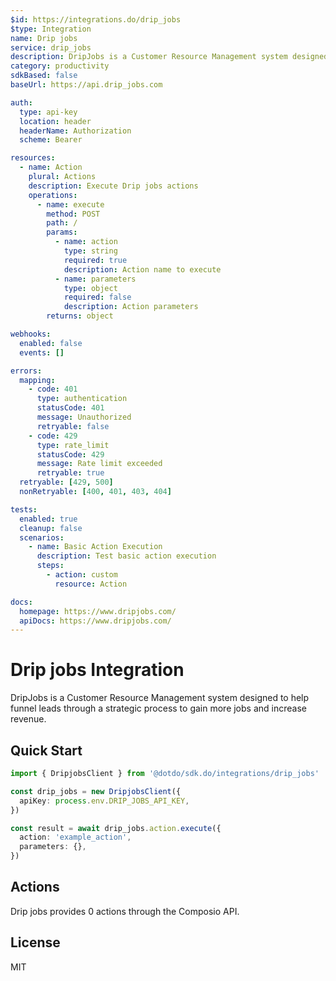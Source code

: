```yaml
---
$id: https://integrations.do/drip_jobs
$type: Integration
name: Drip jobs
service: drip_jobs
description: DripJobs is a Customer Resource Management system designed to help funnel leads through a strategic process to gain more jobs and increase revenue.
category: productivity
sdkBased: false
baseUrl: https://api.drip_jobs.com

auth:
  type: api-key
  location: header
  headerName: Authorization
  scheme: Bearer

resources:
  - name: Action
    plural: Actions
    description: Execute Drip jobs actions
    operations:
      - name: execute
        method: POST
        path: /
        params:
          - name: action
            type: string
            required: true
            description: Action name to execute
          - name: parameters
            type: object
            required: false
            description: Action parameters
        returns: object

webhooks:
  enabled: false
  events: []

errors:
  mapping:
    - code: 401
      type: authentication
      statusCode: 401
      message: Unauthorized
      retryable: false
    - code: 429
      type: rate_limit
      statusCode: 429
      message: Rate limit exceeded
      retryable: true
  retryable: [429, 500]
  nonRetryable: [400, 401, 403, 404]

tests:
  enabled: true
  cleanup: false
  scenarios:
    - name: Basic Action Execution
      description: Test basic action execution
      steps:
        - action: custom
          resource: Action

docs:
  homepage: https://www.dripjobs.com/
  apiDocs: https://www.dripjobs.com/
---
```


# Drip jobs Integration

DripJobs is a Customer Resource Management system designed to help funnel leads through a strategic process to gain more jobs and increase revenue.

## Quick Start

```typescript
import { DripjobsClient } from '@dotdo/sdk.do/integrations/drip_jobs'

const drip_jobs = new DripjobsClient({
  apiKey: process.env.DRIP_JOBS_API_KEY,
})

const result = await drip_jobs.action.execute({
  action: 'example_action',
  parameters: {},
})
```

## Actions

Drip jobs provides 0 actions through the Composio API.

## License

MIT
